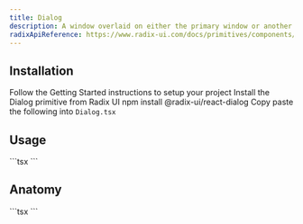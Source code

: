 ```yaml
---
title: Dialog
description: A window overlaid on either the primary window or another dialog window, rendering the content underneath inert.
radixApiReference: https://www.radix-ui.com/docs/primitives/components/dialog#api-reference
---
```


<ComponentDemo name="Dialog" />

## <HeaderLink href="#installation">Installation</HeaderLink>

<Steps id="installation">

<Step className="inline-flex items-center gap-2 [&>p]:mt-0">
  Follow the
  <Link href={"/docs/getting-started"}>Getting Started</Link>
  instructions to setup your project
</Step>
<Step>Install the Dialog primitive from Radix UI</Step>
<CodeCopyBlock className="mt-2 py-4">npm install @radix-ui/react-dialog</CodeCopyBlock>
<Step>
  Copy paste the following into <Code>Dialog.tsx</Code>
</Step>
<ComponentSource name="Dialog" />

</Steps>

## <HeaderLink href="#usage">Usage</HeaderLink>

<CodeCopyBlock id="usage">
  ```tsx
  <Dialog>
    <DialogTrigger>Open Dialog</DialogTrigger>
    <DialogContent className="sm:max-w-[425px]">
      <DialogHeader>
        <DialogTitle className="text-xl">Dialog Title</DialogTitle>
        <DialogDescription>Dialog Description</DialogDescription>
      </DialogHeader>
      Dialog Content
      <DialogFooter>
        <DialogClose>
          <Button>Discard Changes</Button>
        </DialogClose>
        <Button type="submit">Save changes</Button>
      </DialogFooter>
    </DialogContent>
  </Dialog>
  ```
</CodeCopyBlock>

## <HeaderLink href="#anatomy">Anatomy</HeaderLink>

<CodeBlock id="anatomy">
  ```tsx
  <Dialog>
    <DialogTrigger></DialogTrigger>
    <DialogContent>
      <DialogClose></DialogClose>
      <DialogHeader>
        <DialogTitle></DialogTitle>
        <DialogDescription></DialogDescription>
      </DialogHeader>
      <DialogFooter></DialogFooter>
    </DialogContent>
  </Dialog>
  ```
</CodeBlock>
